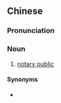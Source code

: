 {{also|公证员}}
==Chinese==
{{zh-forms|s=公证员|type=21}}

===Pronunciation===
{{zh-pron
|m=gōngzhèngyuán
|cat=n
}}

===Noun===
{{zh-noun}}

# [[notary public]]

====Synonyms====
* {{zh-l|公證人}}